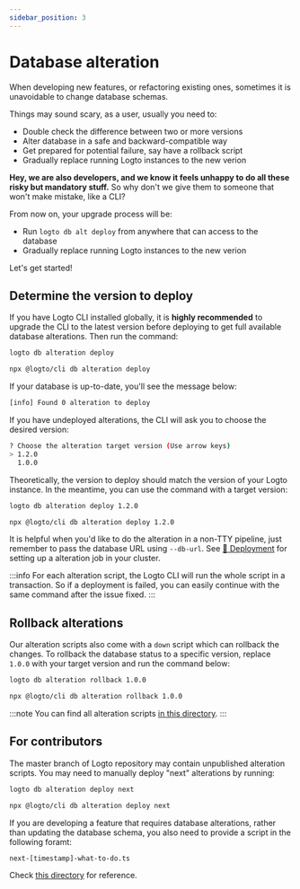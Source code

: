 ```yaml
---
sidebar_position: 3
---
```



# Database alteration

When developing new features, or refactoring existing ones, sometimes it is unavoidable to change database schemas.

Things may sound scary, as a user, usually you need to:

- Double check the difference between two or more versions
- Alter database in a safe and backward-compatible way
- Get prepared for potential failure, say have a rollback script
- Gradually replace running Logto instances to the new verion

**Hey, we are also developers, and we know it feels unhappy to do all these risky but mandatory stuff.** So why don't we give them to someone that won't make mistake, like a CLI?

From now on, your upgrade process will be:

- Run `logto db alt deploy` from anywhere that can access to the database
- Gradually replace running Logto instances to the new verion

Let's get started!

## Determine the version to deploy

If you have Logto CLI installed globally, it is **highly recommended** to upgrade the CLI to the latest version before deploying to get full available database alterations. Then run the command:

<Tabs groupId="cmd">

  <TabItem value="cli" label="CLI">

```bash
logto db alteration deploy
```

  </TabItem>
  <TabItem value="npx" label="npx">

```bash
npx @logto/cli db alteration deploy
```

  </TabItem>

</Tabs>

If your database is up-to-date, you'll see the message below:

```bash
[info] Found 0 alteration to deploy
```

If you have undeployed alterations, the CLI will ask you to choose the desired version:

```bash
? Choose the alteration target version (Use arrow keys)
> 1.2.0
  1.0.0
```

Theoretically, the version to deploy should match the version of your Logto instance. In the meantime, you can use the command with a target version:

<Tabs groupId="cmd">

  <TabItem value="cli" label="CLI">

```bash
logto db alteration deploy 1.2.0
```

  </TabItem>
  <TabItem value="npx" label="npx">

```bash
npx @logto/cli db alteration deploy 1.2.0
```

  </TabItem>

</Tabs>

It is helpful when you'd like to do the alteration in a non-TTY pipeline, just remember to pass the database URL using `--db-url`. See [🚀 Deployment](/docs/recipes/deployment) for setting up a alteration job in your cluster.

:::info
For each alteration script, the Logto CLI will run the whole script in a transaction. So if a deployment is failed, you can easily continue with the same command after the issue fixed.
:::

## Rollback alterations

Our alteration scripts also come with a `down` script which can rollback the changes. To rollback the database status to a specific version, replace `1.0.0` with your target version and run the command below:

<Tabs groupId="cmd">

  <TabItem value="cli" label="CLI">

```bash
logto db alteration rollback 1.0.0
```

  </TabItem>
  <TabItem value="npx" label="npx">

```bash
npx @logto/cli db alteration rollback 1.0.0
```

  </TabItem>

</Tabs>

:::note
You can find all alteration scripts [in this directory](https://github.com/logto-io/logto/tree/master/packages/schemas/alterations).
:::

## For contributors

The master branch of Logto repository may contain unpublished alteration scripts. You may need to manually deploy "next" alterations by running:

<Tabs groupId="cmd">

  <TabItem value="cli" label="CLI">

```bash
logto db alteration deploy next
```

  </TabItem>
  <TabItem value="npx" label="npx">

```bash
npx @logto/cli db alteration deploy next
```

  </TabItem>

</Tabs>

If you are developing a feature that requires database alterations, rather than updating the database schema, you also need to provide a script in the following foramt:

```bash
next-[timestamp]-what-to-do.ts
```

Check [this directory](https://github.com/logto-io/logto/tree/master/packages/schemas/alterations) for reference.
